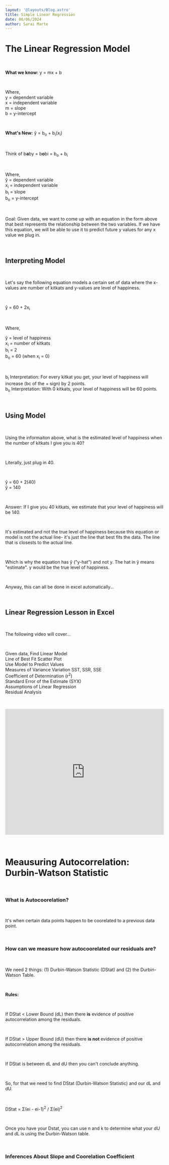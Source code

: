 ```yaml
---
layout: '@layouts/Blog.astro'
title: Simple Linear Regression
date: 06/06/2024
author: Sarai Marte
---
```


# The Linear Regression Model

&nbsp;&nbsp;&nbsp;&nbsp;

**What we know:** y = mx + b

&nbsp;&nbsp;&nbsp;&nbsp;

Where,  
y = dependent variable  
x = independent variable   
m = slope  
b = y-intercept   

&nbsp;&nbsp;&nbsp;&nbsp;

**What's New:** ŷ = b<sub>o</sub> + b<sub>i</sub>(x<sub>i</sub>) 

&nbsp;&nbsp;&nbsp;&nbsp;

Think of b**a**by = b**o**bi =  b<sub>o</sub> + b<sub>i</sub> 

&nbsp;&nbsp;&nbsp;&nbsp;

Where,    
ŷ = dependent variable   
x<sub>i</sub> = independent variable      
b<sub>i</sub> = slope    
b<sub>o</sub> = y-intercept   

&nbsp;&nbsp;&nbsp;&nbsp;

Goal: Given data, we want to come up with an equation in the form above that best represents the relationship between the two variables. If we have this equation, we will be able to use it to predict future y values for any x value we plug in.

&nbsp;&nbsp;&nbsp;&nbsp;

## Interpreting Model

&nbsp;&nbsp;&nbsp;&nbsp;

Let's say the following equation models a certain set of data where the x-values are number of kitkats and y-values are level of happiness.

&nbsp;&nbsp;&nbsp;&nbsp;

ŷ = 60 + 2x<sub>i</sub>

&nbsp;&nbsp;&nbsp;&nbsp;

Where,

ŷ = level of happiness  
x<sub>i</sub> = number of kitkats  
b<sub>i</sub> = 2  
b<sub>o</sub> = 60 (when x<sub>i</sub> = 0) 

&nbsp;&nbsp;&nbsp;&nbsp;

b<sub>i</sub> Interpretation: For every kitkat you get, your level of happiness will increase (bc of the + sign) by 2 points.  
b<sub>o</sub> Interpretation: With 0 kitkats, your level of happiness will be 60 points.   

&nbsp;&nbsp;&nbsp;&nbsp;

## Using Model

&nbsp;&nbsp;&nbsp;&nbsp;

Using the informaiton above, what is the estimated level of happiness when the number of kitkats I give you is 40?

&nbsp;&nbsp;&nbsp;&nbsp;

Literally, just plug in 40.

&nbsp;&nbsp;&nbsp;&nbsp;

ŷ = 60 + 2(40)  
ŷ = 140  

&nbsp;&nbsp;&nbsp;&nbsp;

Answer: If I give you 40 kitkats, we estimate that your level of happiness will be 140.

&nbsp;&nbsp;&nbsp;&nbsp;

It's estimated and not the true level of happiness because this equation or model is not the actual line- it's just the line that best fits the data. The line that is closests to the actual line.

&nbsp;&nbsp;&nbsp;&nbsp;

Which is why the equation has ŷ ("y-hat") and not y. The hat in ŷ means "estimate". y would be the true level of happiness.

&nbsp;&nbsp;&nbsp;&nbsp;

Anyway, this can all be done in excel automatically...

&nbsp;&nbsp;&nbsp;&nbsp;

## Linear Regression Lesson in Excel

&nbsp;&nbsp;&nbsp;&nbsp;

The following video will cover...

&nbsp;&nbsp;&nbsp;&nbsp;

Given data, Find Linear Model  
Line of Best Fit Scatter Plot  
Use Model to Predict Values  
Measures of Variance Variation SST, SSR, SSE  
Coefficient of Determination (r<sup>2</sup>)  
Standard Error of the Estimate (SYX)  
Assumptions of Linear Regression  
Residual Analysis   

&nbsp;&nbsp;&nbsp;&nbsp;

<iframe width="100%" height="400" src="https://www.youtube.com/embed/yYAIOK_SoJg?si=d2vs-xXD6BLx_ync" title="YouTube video player" frameborder="0" allow="accelerometer; autoplay; clipboard-write; encrypted-media; gyroscope; picture-in-picture; web-share" referrerpolicy="strict-origin-when-cross-origin" allowfullscreen></iframe>

&nbsp;&nbsp;&nbsp;&nbsp;

# Meausuring Autocorrelation: Durbin-Watson Statistic

&nbsp;&nbsp;&nbsp;&nbsp;

### What is Autocoorelation?

&nbsp;&nbsp;&nbsp;&nbsp;

It's when certain data points happen to be coorelated to a previous data point.

&nbsp;&nbsp;&nbsp;&nbsp;

### How can we measure how autocoorelated our residuals are?

&nbsp;&nbsp;&nbsp;&nbsp;

We need 2 things: (1) Durbin-Watson Statistic (DStat) and (2) the Durbin-Watson Table.

&nbsp;&nbsp;&nbsp;&nbsp;

**Rules:**

&nbsp;&nbsp;&nbsp;&nbsp;

If DStat < Lower Bound (dL) then there **is** evidence of positive autocorrelation among the residuals.  

&nbsp;&nbsp;&nbsp;&nbsp;

If DStat > Upper Bound (dU) then there **is not** evidence of positive autocorrelation among the residuals.  

&nbsp;&nbsp;&nbsp;&nbsp;

If DStat is between dL and dU then you can't conclude anything. 

&nbsp;&nbsp;&nbsp;&nbsp;

So, for that we need to find DStat (Durbin-Watson Statistic) and our dL and dU.

&nbsp;&nbsp;&nbsp;&nbsp;

DStat = Σ(ei - ei-1)<sup>2</sup> / Σ(ei)<sup>2</sup>

&nbsp;&nbsp;&nbsp;&nbsp;

Once you have your Dstat, you can use n and k to determine what your dU and dL is using the Durbin-Watson table.  

&nbsp;&nbsp;&nbsp;&nbsp;

### Inferences About Slope and Coorelation Coefficient

&nbsp;&nbsp;&nbsp;&nbsp;

